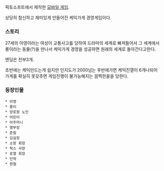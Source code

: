 픽토소프트에서 제작한 [[모바일 게임]].

상당히 참신하고 재미있게 만들어진 케익가게 경영게임이다.

=== 스토리 ===
27세의 아영이라는 여성이 교통사고를 당하여 드라마의 세계로 빠져들어서 그 세계에서 룡이라는 동물(?)을 만나서 케익가게 경영을 성공하면 원래의 세계로 돌아간다고한다.

엔딩은 전부3개.

초반에는 케익만드는게 쉽지만 인지도가 2000넘는 후반에가면 케익진열이 6개나되어 가게를 확실히 못갖추면 게임진행이 불가능해지는 끔찍한꼴을 당한다.

=== 등장인물 ===
 * 아영
 * 룡이
 * 양로원 노인
 * 어린이
 * 아주머니
 * 맹부장
 * 준필
 * 김실장
 * 소망 회장
 * 픽스 사장
 * 로열 회장 
 * 인혁
 * 현철

